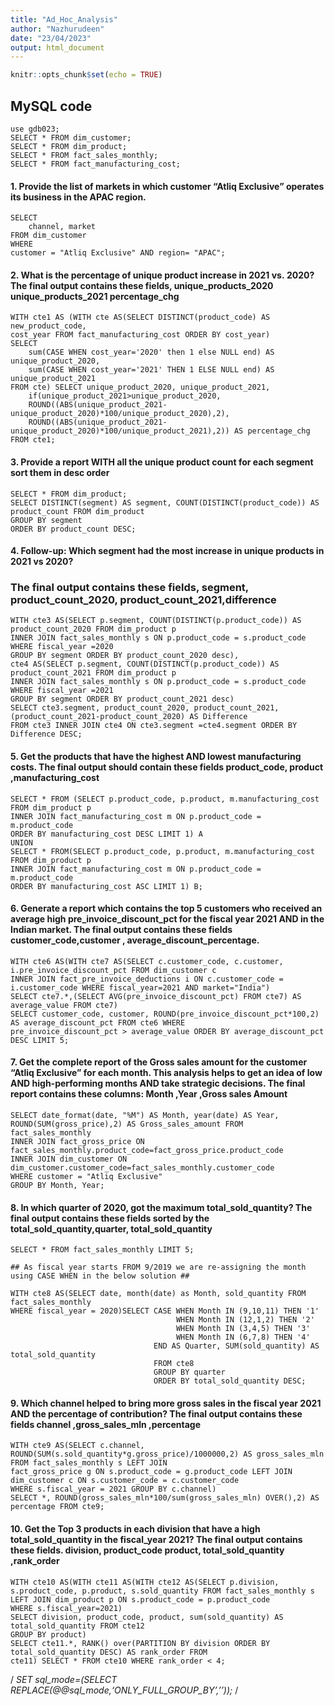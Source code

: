 ---
title: "Ad_Hoc_Analysis"
author: "Nazhurudeen"
date: "23/04/2023"
output: html_document
---

```{r setup, include=FALSE}
knitr::opts_chunk$set(echo = TRUE)
```

## MySQL code

```{selecting all the files to verify the column names and types}
use gdb023;
SELECT * FROM dim_customer;
SELECT * FROM dim_product;
SELECT * FROM fact_sales_monthly;
SELECT * FROM fact_manufacturing_cost;
```

#### 1. Provide the list of markets in which customer "Atliq Exclusive" operates its business in the APAC region.
```{}
SELECT 
	channel, market
FROM dim_customer
WHERE
customer = "Atliq Exclusive" AND region= "APAC";
```

#### 2. What is the percentage of unique product increase in 2021 vs. 2020? The final output contains these fields, unique_products_2020 unique_products_2021 percentage_chg
```{}
WITH cte1 AS (WITH cte AS(SELECT DISTINCT(product_code) AS new_product_code,
cost_year FROM fact_manufacturing_cost ORDER BY cost_year)
SELECT
	sum(CASE WHEN cost_year='2020' then 1 else NULL end) AS unique_product_2020,
	sum(CASE WHEN cost_year='2021' THEN 1 ELSE NULL end) AS unique_product_2021 
FROM cte) SELECT unique_product_2020, unique_product_2021,
	if(unique_product_2021>unique_product_2020,
	ROUND((ABS(unique_product_2021-unique_product_2020)*100/unique_product_2020),2),
	ROUND((ABS(unique_product_2021-unique_product_2020)*100/unique_product_2021),2)) AS percentage_chg
FROM cte1;
```

#### 3. Provide a report WITH all the unique product count for each segment sort them in desc order
```{}
SELECT * FROM dim_product;
SELECT DISTINCT(segment) AS segment, COUNT(DISTINCT(product_code)) AS product_count FROM dim_product
GROUP BY segment
ORDER BY product_count DESC;
```

#### 4. Follow-up: Which segment had the most increase in unique products in 2021 vs 2020? 
### The final output contains these fields, segment, product_count_2020, product_count_2021,difference

```{}
WITH cte3 AS(SELECT p.segment, COUNT(DISTINCT(p.product_code)) AS product_count_2020 FROM dim_product p
INNER JOIN fact_sales_monthly s ON p.product_code = s.product_code WHERE fiscal_year =2020
GROUP BY segment ORDER BY product_count_2020 desc),
cte4 AS(SELECT p.segment, COUNT(DISTINCT(p.product_code)) AS product_count_2021 FROM dim_product p
INNER JOIN fact_sales_monthly s ON p.product_code = s.product_code WHERE fiscal_year =2021
GROUP BY segment ORDER BY product_count_2021 desc)
SELECT cte3.segment, product_count_2020, product_count_2021,(product_count_2021-product_count_2020) AS Difference
FROM cte3 INNER JOIN cte4 ON cte3.segment =cte4.segment ORDER BY Difference DESC;
```


#### 5. Get the products that have the highest AND lowest manufacturing costs. The final output should contain these fields product_code, product ,manufacturing_cost
```{}
SELECT * FROM (SELECT p.product_code, p.product, m.manufacturing_cost FROM dim_product p
INNER JOIN fact_manufacturing_cost m ON p.product_code = m.product_code
ORDER BY manufacturing_cost DESC LIMIT 1) A
UNION
SELECT * FROM(SELECT p.product_code, p.product, m.manufacturing_cost FROM dim_product p
INNER JOIN fact_manufacturing_cost m ON p.product_code = m.product_code
ORDER BY manufacturing_cost ASC LIMIT 1) B;
```

#### 6. Generate a report which contains the top 5 customers who received an average high pre_invoice_discount_pct for the fiscal year 2021 AND in the Indian market. The final output contains these fields customer_code,customer , average_discount_percentage.
```{}
WITH cte6 AS(WITH cte7 AS(SELECT c.customer_code, c.customer, i.pre_invoice_discount_pct FROM dim_customer c
INNER JOIN fact_pre_invoice_deductions i ON c.customer_code = i.customer_code WHERE fiscal_year=2021 AND market="India")
SELECT cte7.*,(SELECT AVG(pre_invoice_discount_pct) FROM cte7) AS average_value FROM cte7)
SELECT customer_code, customer, ROUND(pre_invoice_discount_pct*100,2) AS average_discount_pct FROM cte6 WHERE 
pre_invoice_discount_pct > average_value ORDER BY average_discount_pct DESC LIMIT 5;
```

#### 7. Get the complete report of the Gross sales amount for the customer “Atliq Exclusive” for each month. This analysis helps to get an idea of low AND high-performing months AND take strategic decisions. The final report contains these columns: Month ,Year ,Gross sales Amount
```{}
SELECT date_format(date, "%M") AS Month, year(date) AS Year, ROUND(SUM(gross_price),2) AS Gross_sales_amount FROM fact_sales_monthly
INNER JOIN fact_gross_price ON fact_sales_monthly.product_code=fact_gross_price.product_code
INNER JOIN dim_customer ON dim_customer.customer_code=fact_sales_monthly.customer_code
WHERE customer = "Atliq Exclusive"
GROUP BY Month, Year;
```

#### 8. In which quarter of 2020, got the maximum total_sold_quantity? The final output contains these fields sorted by the total_sold_quantity,quarter, total_sold_quantity
```{}
SELECT * FROM fact_sales_monthly LIMIT 5;

## As fiscal year starts FROM 9/2019 we are re-assigning the month using CASE WHEN in the below solution ##

WITH cte8 AS(SELECT date, month(date) as Month, sold_quantity FROM fact_sales_monthly
WHERE fiscal_year = 2020)SELECT CASE WHEN Month IN (9,10,11) THEN '1'
									 WHEN Month IN (12,1,2) THEN '2'
									 WHEN Month IN (3,4,5) THEN '3'
									 WHEN Month IN (6,7,8) THEN '4'
                                END AS Quarter, SUM(sold_quantity) AS total_sold_quantity
                                FROM cte8
                                GROUP BY quarter
                                ORDER BY total_sold_quantity DESC;
```

 
#### 9. Which channel helped to bring more gross sales in the fiscal year 2021 AND the percentage of contribution? The final output contains these fields channel ,gross_sales_mln ,percentage
```{}
WITH cte9 AS(SELECT c.channel, ROUND(SUM(s.sold_quantity*g.gross_price)/1000000,2) AS gross_sales_mln
FROM fact_sales_monthly s LEFT JOIN
fact_gross_price g ON s.product_code = g.product_code LEFT JOIN
dim_customer c ON s.customer_code = c.customer_code
WHERE s.fiscal_year = 2021 GROUP BY c.channel)
SELECT *, ROUND(gross_sales_mln*100/sum(gross_sales_mln) OVER(),2) AS percentage FROM cte9;
```

#### 10. Get the Top 3 products in each division that have a high total_sold_quantity in the fiscal_year 2021? The final output contains these fields. division, product_code product, total_sold_quantity ,rank_order
```{}
WITH cte10 AS(WITH cte11 AS(WITH cte12 AS(SELECT p.division, s.product_code, p.product, s.sold_quantity FROM fact_sales_monthly s
LEFT JOIN dim_product p ON s.product_code = p.product_code
WHERE s.fiscal_year=2021)
SELECT division, product_code, product, sum(sold_quantity) AS total_sold_quantity FROM cte12
GROUP BY product) 
SELECT cte11.*, RANK() over(PARTITION BY division ORDER BY total_sold_quantity DESC) AS rank_order FROM
cte11) SELECT * FROM cte10 WHERE rank_order < 4;
```

/*
SET sql_mode=(SELECT REPLACE(@@sql_mode,'ONLY_FULL_GROUP_BY',''));
*/


